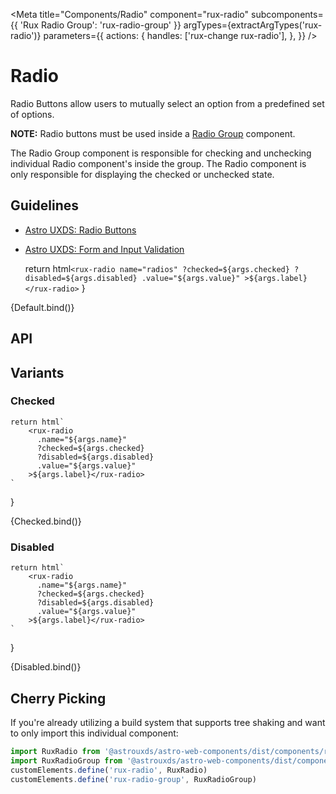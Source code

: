 
<Meta
    title="Components/Radio"
    component="rux-radio"
    subcomponents={{ 'Rux Radio Group': 'rux-radio-group' }}
    argTypes={extractArgTypes('rux-radio')}
        parameters={{
       actions: {
        handles: ['rux-change rux-radio'],
      },
    }}
/>

# Radio

Radio Buttons allow users to mutually select an option from a predefined set of options.

**NOTE:** Radio buttons must be used inside a [Radio Group](/?path=/docs/components-radio-group--default-story) component.

The Radio Group component is responsible for checking and unchecking individual Radio component's inside the group. The Radio component is only responsible for displaying the checked or unchecked state.

## Guidelines

-   [Astro UXDS: Radio Buttons](https://www.astrouxds.com/ui-components/radio-button)
-   [Astro UXDS: Form and Input Validation](https://www.astrouxds.com/ui-components/validation)

    return html`
        <rux-radio
          name="radios"
          ?checked=${args.checked}
          ?disabled=${args.disabled}
          .value="${args.value}"
        >${args.label}</rux-radio>
    `
}

<Canvas>
    <Story
      args={{
        name: 'radios',
        label: 'Radio Label'
      }}
      name="Default"
    >
      {Default.bind()}
    </Story>
</Canvas>

## API

<ArgsTable of="rux-radio" />

## Variants

### Checked

    return html`
        <rux-radio
          .name="${args.name}"
          ?checked=${args.checked}
          ?disabled=${args.disabled}
          .value="${args.value}"
        >${args.label}</rux-radio>
    `
}

<Canvas>
    <Story
      args={{
        name: 'radios',
        label: 'Radio Label',
        checked: true
      }}
      name="Checked"
    >
      {Checked.bind()}
    </Story>
</Canvas>

### Disabled

    return html`
        <rux-radio
          .name="${args.name}"
          ?checked=${args.checked}
          ?disabled=${args.disabled}
          .value="${args.value}"
        >${args.label}</rux-radio>
    `
}

<Canvas>
    <Story
      args={{
        name: 'radios',
        label: 'Radio Label',
        disabled: true
      }}
      name="Disabled"
    >
      {Disabled.bind()}
    </Story>
</Canvas>

## Cherry Picking

If you're already utilizing a build system that supports tree shaking and want to only import this individual component:

```js
import RuxRadio from '@astrouxds/astro-web-components/dist/components/rux-radio.js'
import RuxRadioGroup from '@astrouxds/astro-web-components/dist/components/rux-radio-group.js'
customElements.define('rux-radio', RuxRadio)
customElements.define('rux-radio-group', RuxRadioGroup)

```

